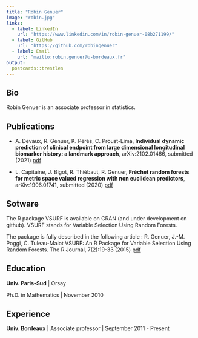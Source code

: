 ```yaml
---
title: "Robin Genuer"
image: "robin.jpg"
links:
  - label: LinkedIn
    url: "https://www.linkedin.com/in/robin-genuer-08b271199/"
  - label: GitHub
    url: "https://github.com/robingenuer"
  - label: Email
    url: "mailto:robin.genuer@u-bordeaux.fr"
output:
  postcards::trestles
---
```

 
## Bio

Robin Genuer is an associate professor in statistics.

## Publications

- A. Devaux, R. Genuer, K. Pérès, C. Proust-Lima, **Individual dynamic prediction of clinical endpoint from large dimensional longitudinal biomarker history: a landmark approach**, arXiv:2102.01466, submitted (2021) [pdf](https://arxiv.org/pdf/2102.01466.pdf)

- L. Capitaine, J. Bigot, R. Thiébaut, R. Genuer, **Fréchet random forests for metric space valued regression with non euclidean predictors**, arXiv:1906.01741, submitted (2020) [pdf](https://arxiv.org/pdf/1906.01741.pdf)

## Sotware

The R package VSURF is available on CRAN (and under development on github).
VSURF stands for Variable Selection Using Random Forests.

The package is fully described in the following article :
R. Genuer, J.-M. Poggi, C. Tuleau-Malot VSURF: An R Package for Variable Selection Using Random Forests. The R Journal, 7(2):19-33 (2015) [pdf](https://journal.r-project.org/archive/2015-2/genuer-poggi-tuleaumalot.pdf)


## Education

**Univ. Paris-Sud** | Orsay

Ph.D. in Mathematics | November 2010


## Experience

**Univ. Bordeaux** | Associate professor | September 2011 - Present


